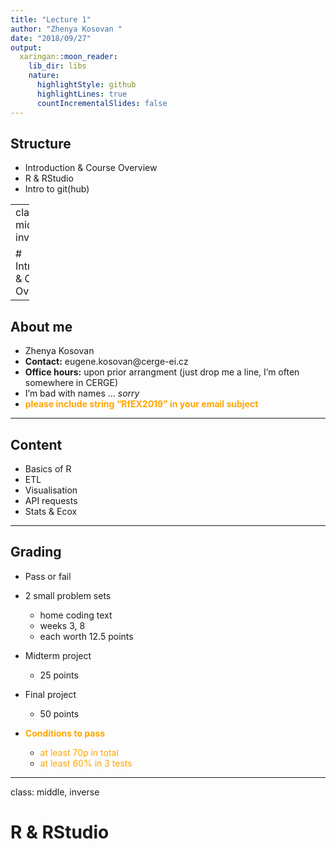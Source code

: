 ```yaml
---
title: "Lecture 1"
author: "Zhenya Kosovan "
date: "2018/09/27"
output:
  xaringan::moon_reader:
    lib_dir: libs
    nature:
      highlightStyle: github
      highlightLines: true
      countIncrementalSlides: false
---
```


## Structure
- Introduction & Course Overview
- R & RStudio
- Intro to git(hub)

---
class: middle, inverse

# Introduction & Course Overview

---

## About me
- Zhenya Kosovan
- **Contact:** eugene.kosovan@cerge-ei.cz
- **Office hours:** upon prior arrangment (just drop me a line, I'm often somewhere in CERGE) 
- I'm bad with names ... *sorry*
- <font color = "orange"><b>please include string "RfEX2019" in your email subject</b></font>

---

## Content
- Basics of R
- ETL
- Visualisation
- API requests
- Stats & Ecox

---

## Grading
- Pass or fail
- 2 small problem sets
    - home coding text
    - weeks 3, 8
    - each worth 12.5 points
- Midterm project
    - 25 points
- Final project
    - 50 points
    
- <font color= "orange"><b>Conditions to pass</b></font>

    - <font color= "orange"> at least 70p in total </font>
    - <font color= "orange"> at least 60% in 3 tests </font> 

---
class: middle, inverse

# R & RStudio

